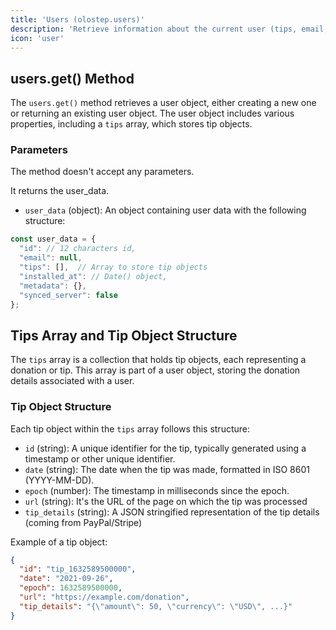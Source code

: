 ```yaml
---
title: 'Users (olostep.users)'
description: 'Retrieve information about the current user (tips, email, installed_at...)'
icon: 'user'
---
```


## users.get() Method

The `users.get()` method retrieves a user object, either creating a new one or returning an existing user object. The user object includes various properties, including a `tips` array, which stores tip objects.

### Parameters

The method doesn't accept any parameters.

It returns the user_data.
- `user_data` (object): An object containing user data with the following structure:

```javascript
const user_data = {
  "id": // 12 characters id,
  "email": null,
  "tips": [],  // Array to store tip objects
  "installed_at": // Date() object,
  "metadata": {},
  "synced_server": false
};
```

## Tips Array and Tip Object Structure

The `tips` array is a collection that holds tip objects, each representing a donation or tip. This array is part of a user object, storing the donation details associated with a user.

### Tip Object Structure

Each tip object within the `tips` array follows this structure:

- `id` (string): A unique identifier for the tip, typically generated using a timestamp or other unique identifier.
- `date` (string): The date when the tip was made, formatted in ISO 8601 (YYYY-MM-DD).
- `epoch` (number): The timestamp in milliseconds since the epoch.
- `url` (string): It's the URL of the page on which the tip was processed
- `tip_details` (string): A JSON stringified representation of the tip details (coming from PayPal/Stripe)

Example of a tip object:

```json
{
  "id": "tip_1632589500000",
  "date": "2021-09-26",
  "epoch": 1632589500000,
  "url": "https://example.com/donation",
  "tip_details": "{\"amount\": 50, \"currency\": \"USD\", ...}"
}
